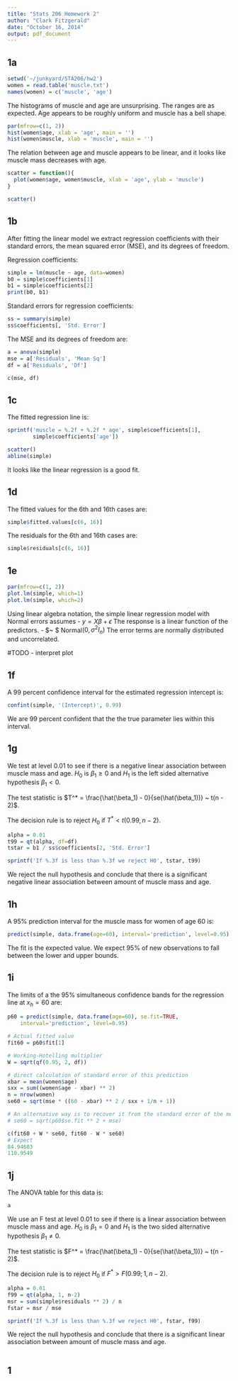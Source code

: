 ```yaml
---
title: "Stats 206 Homework 2"
author: "Clark Fitzgerald"
date: "October 16, 2014"
output: pdf_document
---
```



## 1a

```r
setwd('~/junkyard/STA206/hw2')
women = read.table('muscle.txt')
names(women) = c('muscle', 'age')
```

The histograms of muscle and age are unsurprising. The ranges are as expected. Age appears to be roughly uniform and muscle has a bell shape.

```r
par(mfrow=c(1, 2))
hist(women$age, xlab = 'age', main = '')
hist(women$muscle, xlab = 'muscle', main = '')
```

The relation between age and muscle appears to be linear, and it looks like muscle
mass decreases with age.

```r
scatter = function(){
  plot(women$age, women$muscle, xlab = 'age', ylab = 'muscle')
}

scatter()
```

## 1b

After fitting the linear model we extract regression coefficients with 
their standard errors, the mean squared
error (MSE), and its degrees of freedom.

Regression coefficients:
```r
simple = lm(muscle ~ age, data=women)
b0 = simple$coefficients[1]
b1 = simple$coefficients[2]
print(b0, b1)
```

Standard errors for regression coefficients:
```r
ss = summary(simple)
ss$coefficients[, 'Std. Error']
```

The MSE and its degrees of freedom are:
```r
a = anova(simple)
mse = a['Residuals', 'Mean Sq']
df = a['Residuals', 'Df']

c(mse, df)
```

## 1c

The fitted regression line is:
```r
sprintf('muscle = %.2f + %.2f * age', simple$coefficients[1],
        simple$coefficients['age'])
```

```r
scatter()
abline(simple)
```
It looks like the linear regression is a good fit.

## 1d

The fitted values for the 6th and 16th cases are:
```r
simple$fitted.values[c(6, 16)]
```

The residuals for the 6th and 16th cases are:
```r
simple$residuals[c(6, 16)]
```

## 1e
```r
par(mfrow=c(1, 2))
plot.lm(simple, which=1)
plot.lm(simple, which=2)
```

Using linear algebra notation,
the simple linear regression model with Normal errors assumes
- $y = X \beta + \epsilon$ The response is a linear function of the predictors.
- $\epsilon ~ $ Normal$(0, \sigma^2 I_n)$ The error terms are normally distributed and uncorrelated.

#TODO - interpret plot

## 1f

A 99 percent confidence interval for the estimated regression intercept is:
```r
confint(simple, '(Intercept)', 0.99)
```
We are 99 percent confident that the the true parameter lies within this
interval.

## 1g

We test at level 0.01 to see if there is a negative linear association
between muscle mass and age. $H_0$ is $\beta_1 \geq 0$ and $H_1$ is the
left sided alternative hypothesis $\beta_1 < 0$. 

The test statistic is 
$T^* = \frac{\hat(\beta_1) - 0}{se(\hat(\beta_1))} ~ t(n - 2)$.

The decision rule is to reject $H_0$ if $T^* < t(0.99, n - 2)$.

```r
alpha = 0.01
t99 = qt(alpha, df=df)
tstar = b1 / ss$coefficients[2, 'Std. Error']

sprintf('If %.3f is less than %.3f we reject H0', tstar, t99)
```

We reject the null hypothesis and conclude that there is a significant 
negative linear association between amount of muscle mass and age.

## 1h

A 95% prediction interval for the muscle mass for women of age 60 is:
```r
predict(simple, data.frame(age=60), interval='prediction', level=0.95)
```
The fit is the expected value. We expect 95% of new observations to fall 
between the lower and upper bounds.


## 1i

The limits of a the 95% simultaneous confidence bands for the regression
line at $x_h = 60$ are:
```r

p60 = predict(simple, data.frame(age=60), se.fit=TRUE, 
    interval='prediction', level=0.95)

# Actual fitted value
fit60 = p60$fit[1] 

# Working-Hotelling multiplier
W = sqrt(qf(0.95, 2, df)) 

# direct calculation of standard error of this prediction
xbar = mean(women$age)
sxx = sum((women$age - xbar) ** 2)
n = nrow(women)
se60 = sqrt(mse * ((60 - xbar) ** 2 / sxx + 1/n + 1))

# An alternative way is to recover it from the standard error of the mean
# se60 = sqrt(p60$se.fit ** 2 + mse)

c(fit60 + W * se60, fit60 - W * se60)
# Expect
84.94683
110.9549
```

## 1j

The ANOVA table for this data is:
```r
a
```

We use an F test at level 0.01 to see if there is a linear association
between muscle mass and age. $H_0$ is $\beta_1 = 0$ and $H_1$ is the
two sided alternative hypothesis $\beta_1 \neq 0$. 

The test statistic is 
$F^* = \frac{\hat(\beta_1) - 0}{se(\hat(\beta_1))} ~ t(n - 2)$.

The decision rule is to reject $H_0$ if $F^* > F(0.99; 1, n - 2)$.

```r
alpha = 0.01
f99 = qt(alpha, 1, n-2)
msr = sum(simple$residuals ** 2) / n
fstar = msr / mse

sprintf('If %.3f is less than %.3f we reject H0', fstar, f99)
```

We reject the null hypothesis and conclude that there is a significant 
linear association between amount of muscle mass and age.



```r
```

## 1

```r
```
